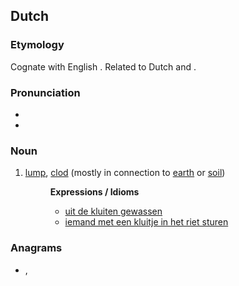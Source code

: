 ==Dutch==

===Etymology===
Cognate with English {{m|en|cloud||}}. Related to Dutch {{m|nl|kloot||ball; testicle}} and {{m|nl|klont||lump}}.

===Pronunciation===
* {{IPA|/klœy̯t/|lang=nl}}
* {{audio|Nl-kluit.ogg|Audio|lang=nl}}

===Noun===
{{nl-noun|f|-en|kluitje}}

# [[lump]], [[clod]] (mostly in connection to [[earth]] or [[soil]])
#: '''Expressions / Idioms'''
#:* [[uit de kluiten gewassen]]
#:* [[iemand met een kluitje in het riet sturen]]

===Anagrams===
* {{l|nl|kuilt}}, {{l|nl|luikt}}